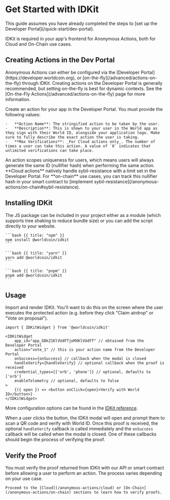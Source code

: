 # Get Started with IDKit

<Note>
    This guide assumes you have already completed the steps to [set up the Developer Portal](/quick-start/dev-portal).
</Note>

IDKit is required in your app's frontend for Anonymous Actions, both for Cloud and On-Chain use cases.

## Creating Actions in the Dev Portal

<Note>
    Anonymous Actions can either be configured via the [Developer Portal](https://developer.worldcoin.org), or [on-the-fly](/advanced/actions-on-the-fly) through IDKit. Creating actions on the Developer Portal is generally recommended, but setting on-the-fly is best for dynamic contexts.
    See the [On-the-Fly Actions](/advanced/actions-on-the-fly) page for more information.
</Note>

Create an action for your app in the Developer Portal. You must provide the following values:

    -   **Action Name**: The stringified action to be taken by the user.
    -   **Description**: This is shown to your user in the World app as they sign with their World ID, alongside your application logo. Make sure to fully describe the exact action the user is taking.
    -   **Max Verifications**: _For Cloud actions only_. The number of times a user can take this action. A value of `0` indicates that unlimited verifications can take place.

<Note>
    An action scopes uniqueness for users, which means users will always generate the same ID (nullifier hash) when performing the same action. 
    **Cloud actions** natively handle sybil-resistance with a limit set in the Developer Portal.
    For **on-chain** use cases, you can track this nullifier hash in your smart contract to [implement sybil-resistance](/anonymous-actions/on-chain#sybil-resistance).
</Note>

## Installing IDKit

The JS package can be included in your project either as a module (which supports tree shaking to reduce bundle size) or you can add the script directly to your website.

<CodeGroup title="Install IDKit">

    ```bash {{ title: "npm" }}
    npm install @worldcoin/idkit
    ```

    ```bash {{ title: "yarn" }}
    yarn add @worldcoin/idkit
    ```

    ```bash {{ title: "pnpm" }}
    pnpm add @worldcoin/idkit
    ```

</CodeGroup>

## Usage

Import and render IDKit. You'll want to do this on the screen where the user executes the protected action (e.g. before they click "Claim airdrop" or "Vote on proposal").

```tsx
import { IDKitWidget } from '@worldcoin/idkit'

<IDKitWidget
    app_id="app_GBkZ1KlVUdFTjeMXKlVUdFT" // obtained from the Developer Portal
    action="vote_1" // this is your action name from the Developer Portal
    onSuccess={onSuccess} // callback when the modal is closed
    handleVerify={handleVerify} // optional callback when the proof is received
    credential_types={['orb', 'phone']} // optional, defaults to ['orb']
    enableTelemetry // optional, defaults to false
>
    {({ open }) => <button onClick={open}>Verify with World ID</button>}
</IDKitWidget>
```

More configuration options can be found in the [IDKit reference](/reference/idkit).

When a user clicks the button, the IDKit modal will open and prompt them to scan a QR code and verify with World ID. Once this proof is received, the optional `handleVerify` callback is called immediately and the `onSuccess` callback will be called when the modal is closed.
One of these callbacks should begin the process of verifying the proof.

## Verify the Proof

<Note type="warning">
    You must verify the proof returned from IDKit with our API or smart contract before allowing a user to perform an action. The process varies depending on your use case.
    
    Proceed to the [Cloud](/anonymous-actions/cloud) or [On-Chain](/anonymous-actions/on-chain) sections to learn how to verify proofs.
</Note>
